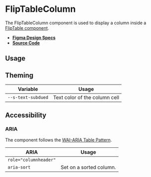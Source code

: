 
<Meta title="Components/FlipTableColumn" />

# FlipTableColumn

The FlipTableColumn component is used to display a column inside a
[FlipTable component](?path=/docs/components-fliptable--flip-table).

- **[Figma Design Specs](#)**
- **[Source Code](https://github.com/flip-corp/swirl/tree/main/packages/swirl-components/src/components/flip-table-column)**

## Usage

<Canvas withSource="open">
  <Story id="components-fliptablecolumn--flip-table-column" />
</Canvas>

<ArgsTable story="." />

## Theming

| Variable           | Usage                         |
| ------------------ | ----------------------------- |
| `--s-text-subdued` | Text color of the column cell |

## Accessibility

### ARIA

The component follows the
[WAI-ARIA Table Pattern](https://www.w3.org/WAI/ARIA/apg/patterns/table/).

| ARIA                  | Usage                   |
| --------------------- | ----------------------- |
| `role="columnheader"` |                         |
| `aria-sort`           | Set on a sorted column. |
